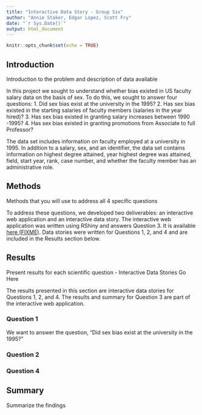 ```yaml
---
title: "Interactive Data Story - Group Six"
author: "Annie Staker, Edgar Lopez, Scott Fry"
date: "`r Sys.Date()`"
output: html_document
---
```


```r
knitr::opts_chunk$set(echo = TRUE)
```

## Introduction

Introduction to the problem and description of data available

In this project we sought to understand whether bias existed in US faculty 
salary data on the basis of sex. To do this, we sought to answer four questions: 
1. Did sex bias exist at the university in the 1995?
2. Has sex bias existed in the starting salaries of faculty members (salaries in 
the year hired)?
3. Has sex bias existed in granting salary increases between 1990 -1995?
4. Has sex bias existed in granting promotions from Associate to full Professor?

The data set includes information on faculty employed at a university in 1995. 
In addition to a salary, sex, and an identifier, the data set contains 
information on highest degree attained, year highest degree was attained, field, 
start year, rank, case number, and whether the faculty member has an 
administrative role.

## Methods

Methods that you will use to address all 4 specific questions

To address these questions, we developed two deliverables: an interactive web 
application and an interactive data story. The interactive web application was 
written using RShiny and answers Question 3. It is available 
[here (FIXME)](https://website-name.com). Data stories were written for 
Questions 1, 2, and 4 and are included in the Results section below.

## Results

Present results for each scientific question
- Interactive Data Stories Go Here

The results presented in this section are interactive data stories for Questions 
1, 2, and 4. The results and summary for Question 3 are part of the interactive 
web application.

### Question 1

We want to answer the question, "Did sex bias exist at the university in the 
1995?"

### Question 2

### Question 4

## Summary

Summarize the findings